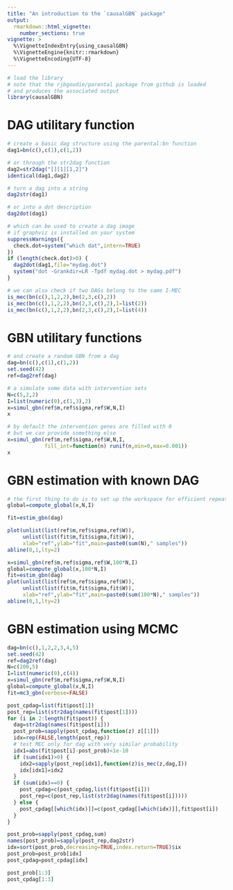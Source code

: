 ```yaml
---
title: "An introduction to the `causalGBN` package"
output:
  rmarkdown::html_vignette:
    number_sections: true
vignette: >
  %\VignetteIndexEntry{using_causalGBN}
  %\VignetteEngine{knitr::rmarkdown}
  %\VignetteEncoding{UTF-8}
---
```


```r
# load the library
# note that the rjbgoudie/parental package from github is loaded
# and produces the associated output
library(causalGBN)
```

# DAG utilitary function

```r
# create a basic dag structure using the parental:bn function
dag1=bn(c(),c(1),c(1,2))

# or through the str2dag function
dag2=str2dag("[][1][1,2]")
identical(dag1,dag2)

# turn a dag into a string
dag2str(dag1)

# or into a dot description
dag2dot(dag1)

# which can be used to create a dag image
# if graphviz is installed on your system
suppressWarnings({
  check.dot=system("which dat",intern=TRUE)
})
if (length(check.dot)>0) {
  dag2dot(dag1,file="mydag.dot")
  system("dot -Grankdir=LR -Tpdf mydag.dot > mydag.pdf")
}

# we can also check if two DAGs belong to the same I-MEC
is_mec(bn(c(),1,2,2),bn(2,3,c(),2))
is_mec(bn(c(),1,2,2),bn(2,3,c(),2),I=list(2))
is_mec(bn(c(),1,2,2),bn(2,3,c(),2),I=list(4))
```


# GBN utilitary functions

```r
# and create a random GBN from a dag
dag=bn(c(),c(1),c(1,2))
set.seed(42)
ref=dag2ref(dag)

# a simulate some data with intervention sets
N=c(5,2,2)
I=list(numeric(0),c(1,3),2)
x=simul_gbn(ref$m,ref$sigma,ref$W,N,I)
x

# by default the intervention genes are filled with 0
# but we can provide something else
x=simul_gbn(ref$m,ref$sigma,ref$W,N,I,
            fill_int=function(n) runif(n,min=0,max=0.001))
x
```

# GBN estimation with known DAG

```r
# the first thing to do is to set up the workspace for efficient repeated estimations
global=compute_global(x,N,I)

fit=estim_gbn(dag)

plot(unlist(list(ref$m,ref$sigma,ref$W)),
     unlist(list(fit$m,fit$sigma,fit$W)),
     xlab="ref",ylab="fit",main=paste0(sum(N)," samples"))
abline(0,1,lty=2)

x=simul_gbn(ref$m,ref$sigma,ref$W,100*N,I)
global=compute_global(x,100*N,I)
fit=estim_gbn(dag)
plot(unlist(list(ref$m,ref$sigma,ref$W)),
     unlist(list(fit$m,fit$sigma,fit$W)),
     xlab="ref",ylab="fit",main=paste0(sum(100*N)," samples"))
abline(0,1,lty=2)
```

# GBN estimation using MCMC

```r
dag=bn(c(),1,2,2,3,4,5)
set.seed(42)
ref=dag2ref(dag)
N=c(200,5)
I=list(numeric(0),c(4))
x=simul_gbn(ref$m,ref$sigma,ref$W,N,I)
global=compute_global(x,N,I)
fit=mc3_gbn(verbose=FALSE)

post_cpdag=list(fit$post[1])
post_rep=list(str2dag(names(fit$post[1])))
for (i in 2:length(fit$post)) {
  dag=str2dag(names(fit$post[i]))
  post_prob=sapply(post_cpdag,function(z) z[[1]])
  idx=rep(FALSE,length(post_rep))
  # test MEC only for dag with very similar probability
  idx1=abs(fit$post[i]-post_prob)<1e-10
  if (sum(idx1)>0) {
    idx2=sapply(post_rep[idx1],function(z)is_mec(z,dag,I))
    idx[idx1]=idx2
  }
  if (sum(idx)==0) {
    post_cpdag=c(post_cpdag,list(fit$post[i]))
    post_rep=c(post_rep,list(str2dag(names(fit$post[i]))))
  } else {
    post_cpdag[[which(idx)]]=c(post_cpdag[[which(idx)]],fit$post[i])
  }
}

post_prob=sapply(post_cpdag,sum)
names(post_prob)=sapply(post_rep,dag2str)
idx=sort(post_prob,decreasing=TRUE,index.return=TRUE)$ix
post_prob=post_prob[idx]
post_cpdag=post_cpdag[idx]

post_prob[1:3]
post_cpdag[1:3]
```

